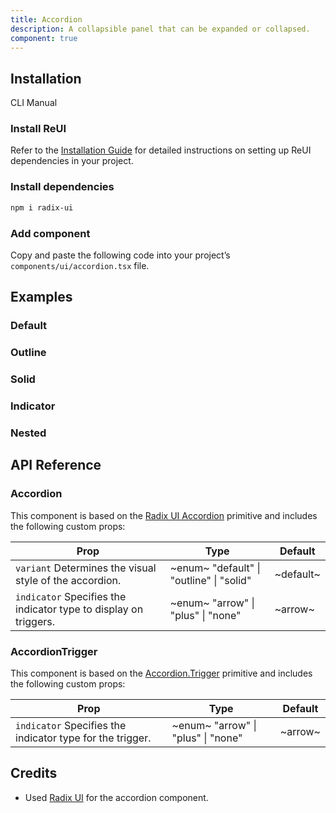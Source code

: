 ```yaml
---
title: Accordion
description: A collapsible panel that can be expanded or collapsed.
component: true
---
```


## Installation

<Tabs defaultValue="cli">

<TabsList>
  <TabsTrigger value="cli">CLI</TabsTrigger>
  <TabsTrigger value="manual">Manual</TabsTrigger>
</TabsList>

<TabsContent value="cli">
  <CliCommands name="accordion" />
</TabsContent>

<TabsContent value="manual">    
<Steps>

### Install ReUI

Refer to the [Installation Guide](/docs/installation) for detailed instructions on setting up ReUI dependencies in your project.

### Install dependencies

```bash
npm i radix-ui
```

### Add component

Copy and paste the following code into your project’s `components/ui/accordion.tsx` file.

<ComponentPreview name="accordion" />

</Steps>

</TabsContent>

</Tabs>

## Examples

### Default

<ExamplePreview path="accordion/default" />

### Outline

<ExamplePreview path="accordion/outline" />

### Solid

<ExamplePreview path="accordion/solid" />

### Indicator

<ExamplePreview path="accordion/indicator" />

### Nested

<ExamplePreview path="accordion/nested" />

## API Reference

### Accordion

This component is based on the [Radix UI Accordion](https://www.radix-ui.com/primitives/docs/components/accordion#root) primitive and includes the following custom props:

| **Prop**                                                                                      | **Type**                                                              | **Default** |
| --------------------------------------------------------------------------------------------- | --------------------------------------------------------------------- | ----------- |
| `variant` <PopoverInfo>Determines the visual style of the accordion.</PopoverInfo>            | ~enum~ <PopoverInfo> "default" \| "outline" \| "solid" </PopoverInfo> | ~default~   |
| `indicator` <PopoverInfo>Specifies the indicator type to display on triggers.</PopoverInfo>   | ~enum~ <PopoverInfo> "arrow" \| "plus" \| "none" </PopoverInfo>       | ~arrow~     |

### AccordionTrigger

This component is based on the [Accordion.Trigger](https://www.radix-ui.com/primitives/docs/components/accordion#trigger) primitive and includes the following custom props:

| **Prop**                                                                                         | **Type**                                                        | **Default** |
| ------------------------------------------------------------------------------------------------ | --------------------------------------------------------------- | ----------- |
| `indicator` <PopoverInfo>Specifies the indicator type for the trigger.</PopoverInfo>             | ~enum~ <PopoverInfo> "arrow" \| "plus" \| "none" </PopoverInfo> | ~arrow~     |


## Credits

- Used [Radix UI](https://www.radix-ui.com/primitives/docs/components/accordion) for the accordion component.
